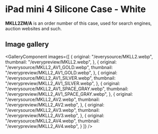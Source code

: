 
# iPad mini 4 Silicone Case - White

<Callout type='info' emoji='👉🏻'>**MKLL2ZM/A** is an order number of this case, used for search engines, auction websites and such.</Callout>

## Image gallery

<GalleryComponent
    images={[
      {
        original: "/everysource/MKLL2.webp",
        thumbnail: "/everypreview/MKLL2.webp",
      },
      {
        original: "/everysource/MKLL2_AV1_GOLD.webp",
        thumbnail: "/everypreview/MKLL2_AV1_GOLD.webp",
      },
      {
        original: "/everysource/MKLL2_AV1_SILVER.webp",
        thumbnail: "/everypreview/MKLL2_AV1_SILVER.webp",
      },
      {
        original: "/everysource/MKLL2_AV1_SPACE_GRAY.webp",
        thumbnail: "/everypreview/MKLL2_AV1_SPACE_GRAY.webp",
      },
      {
        original: "/everysource/MKLL2_AV2.webp",
        thumbnail: "/everypreview/MKLL2_AV2.webp",
      },
      {
        original: "/everysource/MKLL2_AV3.webp",
        thumbnail: "/everypreview/MKLL2_AV3.webp",
      },
      {
        original: "/everysource/MKLL2_AV4.webp",
        thumbnail: "/everypreview/MKLL2_AV4.webp",
      }
    ]}
  />
